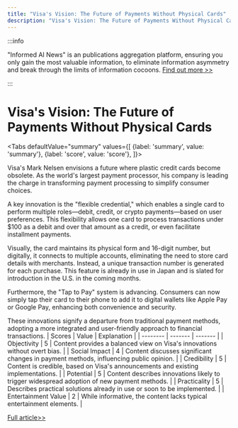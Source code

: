 ```yaml
---
title: "Visa's Vision: The Future of Payments Without Physical Cards"
description: "Visa's Vision: The Future of Payments Without Physical Cards"
---
```



:::info

"Informed AI News" is an publications aggregation platform, ensuring you only gain the most valuable information, to eliminate information asymmetry and break through the limits of information cocoons.  [Find out more >>](/docs/guides)

:::

# Visa's Vision: The Future of Payments Without Physical Cards


<Tabs
	defaultValue="summary"
	values={[
	{label: 'summary', value: 'summary'},
	{label: 'score', value: 'score'},
]}>
<TabItem value="summary">


Visa's Mark Nelsen envisions a future where plastic credit cards become obsolete. As the world's largest payment processor, his company is leading the charge in transforming payment processing to simplify consumer choices.

A key innovation is the "flexible credential," which enables a single card to perform multiple roles—debit, credit, or crypto payments—based on user preferences. This flexibility allows one card to process transactions under $100 as a debit and over that amount as a credit, or even facilitate installment payments.

Visually, the card maintains its physical form and 16-digit number, but digitally, it connects to multiple accounts, eliminating the need to store card details with merchants. Instead, a unique transaction number is generated for each purchase. This feature is already in use in Japan and is slated for introduction in the U.S. in the coming months.

Furthermore, the "Tap to Pay" system is advancing. Consumers can now simply tap their card to their phone to add it to digital wallets like Apple Pay or Google Pay, enhancing both convenience and security.

These innovations signify a departure from traditional payment methods, adopting a more integrated and user-friendly approach to financial transactions.
</TabItem>
<TabItem value="score">
	| Scores     | Value   | Explanation |
	| -------- | ------- | ------- |
	| Objectivity  | 5    | Content provides a balanced view on Visa's innovations without overt bias.    |
	| Social Impact | 4     | Content discusses significant changes in payment methods, influencing public opinion.    |
	| Credibility    | 5    | Content is credible, based on Visa's announcements and existing implementations.    |
	| Potential    | 5    | Content describes innovations likely to trigger widespread adoption of new payment methods.    |
	| Practicality    | 5    | Describes practical solutions already in use or soon to be implemented.    |
	| Entertainment Value    | 2    | While informative, the content lacks typical entertainment elements.    |
</TabItem>
</Tabs>

[Full article>>](https://apnews.com/article/visa-payments-bank-cards-identity-fraud-cb33c15c923f4039c667d90f26329b88)
